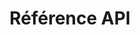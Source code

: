 ---
source-updated-at: 2025-05-16T04:52:11.000Z
translation-updated-at: 2025-06-06T16:51:39.532Z
title: Référence API
description: Référence API Next.js pour le routeur Pages (Pages Router).
---